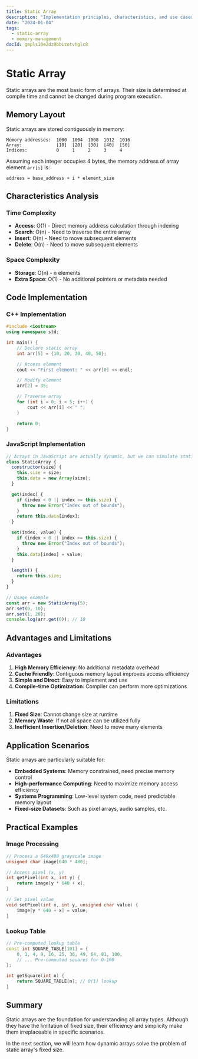 ```yaml
---
title: Static Array
description: "Implementation principles, characteristics, and use cases of static arrays"
date: "2024-01-04"
tags:
  - static-array
  - memory-management
docId: gmpls10e2dz0bbizotvhglc8
---
```


# Static Array

Static arrays are the most basic form of arrays. Their size is determined at compile time and cannot be changed during program execution.

## Memory Layout

Static arrays are stored contiguously in memory:

```
Memory addresses:  1000  1004  1008  1012  1016
Array:             [10]  [20]  [30]  [40]  [50]
Indices:           0     1     2     3     4
```

Assuming each integer occupies 4 bytes, the memory address of array element `arr[i]` is:

```
address = base_address + i * element_size
```

## Characteristics Analysis

### Time Complexity

- **Access**: O(1) - Direct memory address calculation through indexing
- **Search**: O(n) - Need to traverse the entire array
- **Insert**: O(n) - Need to move subsequent elements
- **Delete**: O(n) - Need to move subsequent elements

### Space Complexity

- **Storage**: O(n) - n elements
- **Extra Space**: O(1) - No additional pointers or metadata needed

## Code Implementation

### C++ Implementation

```cpp
#include <iostream>
using namespace std;

int main() {
    // Declare static array
    int arr[5] = {10, 20, 30, 40, 50};

    // Access element
    cout << "First element: " << arr[0] << endl;

    // Modify element
    arr[2] = 35;

    // Traverse array
    for (int i = 0; i < 5; i++) {
        cout << arr[i] << " ";
    }

    return 0;
}
```

### JavaScript Implementation

```javascript
// Arrays in JavaScript are actually dynamic, but we can simulate static array behavior
class StaticArray {
  constructor(size) {
    this.size = size;
    this.data = new Array(size);
  }

  get(index) {
    if (index < 0 || index >= this.size) {
      throw new Error("Index out of bounds");
    }
    return this.data[index];
  }

  set(index, value) {
    if (index < 0 || index >= this.size) {
      throw new Error("Index out of bounds");
    }
    this.data[index] = value;
  }

  length() {
    return this.size;
  }
}

// Usage example
const arr = new StaticArray(5);
arr.set(0, 10);
arr.set(1, 20);
console.log(arr.get(0)); // 10
```

## Advantages and Limitations

### Advantages

1. **High Memory Efficiency**: No additional metadata overhead
2. **Cache Friendly**: Contiguous memory layout improves access efficiency
3. **Simple and Direct**: Easy to implement and use
4. **Compile-time Optimization**: Compiler can perform more optimizations

### Limitations

1. **Fixed Size**: Cannot change size at runtime
2. **Memory Waste**: If not all space can be utilized fully
3. **Inefficient Insertion/Deletion**: Need to move many elements

## Application Scenarios

Static arrays are particularly suitable for:

- **Embedded Systems**: Memory constrained, need precise memory control
- **High-performance Computing**: Need to maximize memory access efficiency
- **Systems Programming**: Low-level system code, need predictable memory layout
- **Fixed-size Datasets**: Such as pixel arrays, audio samples, etc.

## Practical Examples

### Image Processing

```cpp
// Process a 640x480 grayscale image
unsigned char image[640 * 480];

// Access pixel (x, y)
int getPixel(int x, int y) {
    return image[y * 640 + x];
}

// Set pixel value
void setPixel(int x, int y, unsigned char value) {
    image[y * 640 + x] = value;
}
```

### Lookup Table

```cpp
// Pre-computed lookup table
const int SQUARE_TABLE[101] = {
    0, 1, 4, 9, 16, 25, 36, 49, 64, 81, 100,
    // ... Pre-computed squares for 0-100
};

int getSquare(int n) {
    return SQUARE_TABLE[n]; // O(1) lookup
}
```

## Summary

Static arrays are the foundation for understanding all array types. Although they have the limitation of fixed size, their efficiency and simplicity make them irreplaceable in specific scenarios.

In the next section, we will learn how dynamic arrays solve the problem of static array's fixed size.
